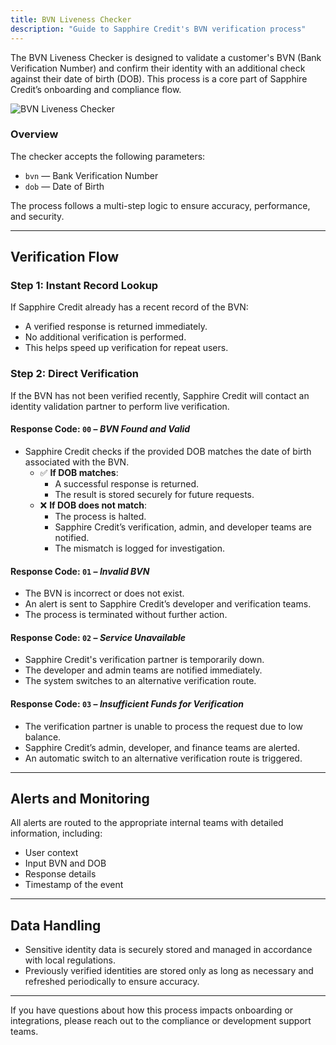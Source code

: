 ```yaml
---
title: BVN Liveness Checker
description: "Guide to Sapphire Credit's BVN verification process"
---
```


The BVN Liveness Checker is designed to validate a customer's BVN (Bank Verification Number) and confirm their identity with an additional check against their date of birth (DOB). This process is a core part of Sapphire Credit’s onboarding and compliance flow.

<img
	className="block "
	src="/images/liveness.png"
	alt="BVN Liveness Checker"
/>

### Overview

The checker accepts the following parameters:

- `bvn` — Bank Verification Number
- `dob` — Date of Birth

The process follows a multi-step logic to ensure accuracy, performance, and security.

---

## Verification Flow

### Step 1: Instant Record Lookup

If Sapphire Credit already has a recent record of the BVN:

- A verified response is returned immediately.
- No additional verification is performed.
- This helps speed up verification for repeat users.

### Step 2: Direct Verification

If the BVN has not been verified recently, Sapphire Credit will contact an identity validation partner to perform live verification.

#### Response Code: `00` – _BVN Found and Valid_

- Sapphire Credit checks if the provided DOB matches the date of birth associated with the BVN.
  - ✅ **If DOB matches**:
    - A successful response is returned.
    - The result is stored securely for future requests.
  - ❌ **If DOB does not match**:
    - The process is halted.
    - Sapphire Credit’s verification, admin, and developer teams are notified.
    - The mismatch is logged for investigation.

#### Response Code: `01` – _Invalid BVN_

- The BVN is incorrect or does not exist.
- An alert is sent to Sapphire Credit’s developer and verification teams.
- The process is terminated without further action.

#### Response Code: `02` – _Service Unavailable_

- Sapphire Credit's verification partner is temporarily down.
- The developer and admin teams are notified immediately.
- The system switches to an alternative verification route.

#### Response Code: `03` – _Insufficient Funds for Verification_

- The verification partner is unable to process the request due to low balance.
- Sapphire Credit’s admin, developer, and finance teams are alerted.
- An automatic switch to an alternative verification route is triggered.

---

## Alerts and Monitoring

All alerts are routed to the appropriate internal teams with detailed information, including:

- User context
- Input BVN and DOB
- Response details
- Timestamp of the event

---

## Data Handling

- Sensitive identity data is securely stored and managed in accordance with local regulations.
- Previously verified identities are stored only as long as necessary and refreshed periodically to ensure accuracy.

---

If you have questions about how this process impacts onboarding or integrations, please reach out to the compliance or development support teams.
